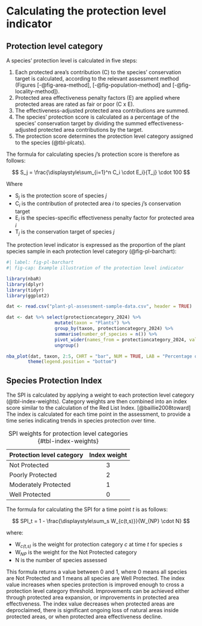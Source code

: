 # Calculating the protection level indicator {#sec-calculations}

## Protection level category

A species' protection level is calculated in five steps:

1.  Each protected area's contribution (C) to the species' conservation target is calculated, according to the relevant assessment method (Figures [-@fig-area-method], [-@fig-population-method] and [-@fig-locality-method]).
2.  Protected area effectiveness penalty factors (E) are applied where protected areas are rated as fair or poor (C x E).
3.  The effectiveness-adjusted protected area contributions are summed.
4.  The species' protection score is calculated as a percentage of the species' conservation target by dividing the summed effectiveness-adjusted protected area contributions by the target.
5.  The protection score determines the protection level category assigned to the species (@tbl-plcats).

The formula for calculating species *j*'s protection score is therefore as follows:

$$
S_j = \frac{\displaystyle\sum_{i=1}^n C_i \cdot E_i}{T_j} \cdot 100
$$

Where

-   S~*j*~ is the protection score of species *j*
-   C~*i*~ is the contribution of protected area *i* to species *j*'s conservation target
-   E~*i*~ is the species-specific effectiveness penalty factor for protected area *i*
-   T~*j*~ is the conservation target of species *j*

The protection level indicator is expressed as the proportion of the plant species sample in each protection level category (@fig-pl-barchart):

```r
#| label: fig-pl-barchart
#| fig-cap: Example illustration of the protection level indicator

library(nbaR)
library(dplyr)
library(tidyr)
library(ggplot2)

dat <- read.csv("plant-pl-assessment-sample-data.csv", header = TRUE)

dat <- dat %>% select(protectioncategory_2024) %>% 
                  mutate(taxon = "Plants") %>% 
                  group_by(taxon, protectioncategory_2024) %>% 
                  summarise(number_of_species = n()) %>% 
                  pivot_wider(names_from = protectioncategory_2024, values_from = number_of_species) %>% 
                  ungroup()

nba_plot(dat, taxon, 2:5, CHRT = "bar", NUM = TRUE, LAB = "Percentage of species", SAVE = NULL) +
        theme(legend.position = "bottom")


```

## Species Protection Index

The SPI is calculated by applying a weight to each protection level category (@tbl-index-weights). Category weights are then combined into an index score similar to the calculation of the Red List Index. [@baillie2008toward] The index is calculated for each time point in the assessment, to provide a time series indicating trends in species protection over time.

| Protection level category | Index weight |
|---------------------------|:------------:|
| Not Protected             |      3       |
| Poorly Protected          |      2       |
| Moderately Protected      |      1       |
| Well Protected            |      0       |

: SPI weights for protection level categories {#tbl-index-weights}

The formula for calculating the SPI for a time point *t* is as follows:

$$
SPI_t = 1 - \frac{\displaystyle\sum_s W_{c(t,s)}}{W_{NP} \cdot N}
$$

where:

-   W~*c(t,s)*~ is the weight for protection category *c* at time *t* for species *s*
-   W~*NP*~ is the weight for the Not Protected category
-   N is the number of species assessed

This formula returns a value between 0 and 1, where 0 means all species are Not Protected and 1 means all species are Well Protected. The index value increases when species protection is improved enough to cross a protection level category threshold. Improvements can be achieved either through protected area expansion, or improvements in protected area effectiveness. The index value decreases when protected areas are deproclaimed, there is significant ongoing loss of natural areas inside protected areas, or when protected area effectiveness decline.
